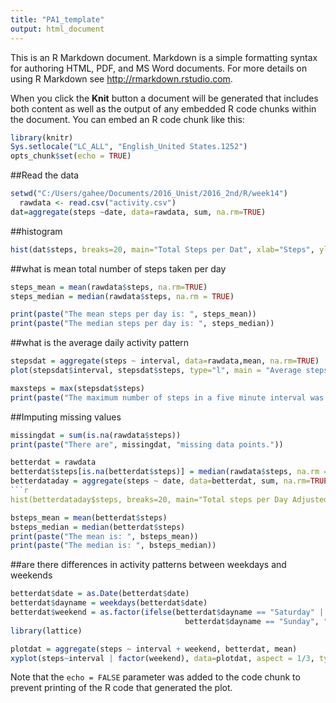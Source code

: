 ---
title: "PA1_template"
output: html_document
---

This is an R Markdown document. Markdown is a simple formatting syntax for authoring HTML, PDF, and MS Word documents. For more details on using R Markdown see <http://rmarkdown.rstudio.com>.

When you click the **Knit** button a document will be generated that includes both content as well as the output of any embedded R code chunks within the document. You can embed an R code chunk like this:

```{r}

library(knitr)
Sys.setlocale("LC_ALL", "English_United States.1252")
opts_chunk$set(echo = TRUE)
```
##Read the data
```{r}
setwd("C:/Users/gahee/Documents/2016_Unist/2016_2nd/R/week14")
  rawdata <- read.csv("activity.csv")
dat=aggregate(steps ~date, data=rawdata, sum, na.rm=TRUE)
```

##histogram
```{r, echo=FALSE}
hist(dat$steps, breaks=20, main="Total Steps per Dat", xlab="Steps", ylab = "Frequency")
```

##what is mean total number of steps taken per day
```{r}
steps_mean = mean(rawdata$steps, na.rm=TRUE)
steps_median = median(rawdata$steps, na.rm = TRUE)

print(paste("The mean steps per day is: ", steps_mean))
print(paste("The median steps per day is: ", steps_median))

```
##what is the average daily activity pattern
```{r}
stepsdat = aggregate(steps ~ interval, data=rawdata,mean, na.rm=TRUE)
plot(stepsdat$interval, stepsdat$steps, type="l", main = "Average steps per Five minute interval", xlab="Interval No.", ylab="steps")

maxsteps = max(stepsdat$steps)
print(paste("The maximum number of steps in a five minute interval was: ", maxsteps))
```
##Imputing missing values
```{r}
missingdat = sum(is.na(rawdata$steps))
print(paste("There are", missingdat, "missing data points."))

betterdat = rawdata
betterdat$steps[is.na(betterdat$steps)] = median(rawdata$steps, na.rm = "TRUE")
betterdataday = aggregate(steps ~ date, data=betterdat, sum, na.rm=TRUE)
```{r, echo=FALSE}
hist(betterdataday$steps, breaks=20, main="Total steps per Day Adjusted Data", xlab="Steps", ylab="Frequency")
```
```{r}
bsteps_mean = mean(betterdat$steps)
bsteps_median = median(betterdat$steps)
print(paste("The mean is: ", bsteps_mean))
print(paste("The median is: ", bsteps_median))

```

##are there differences in activity patterns between weekdays and weekends
```{r}
betterdat$date = as.Date(betterdat$date)
betterdat$dayname = weekdays(betterdat$date)
betterdat$weekend = as.factor(ifelse(betterdat$dayname == "Saturday" | 
                                       betterdat$dayname == "Sunday", "weekend", "weekday"))
library(lattice)
```
```{r, echo=FALSE}
plotdat = aggregate(steps ~ interval + weekend, betterdat, mean)
xyplot(steps~interval | factor(weekend), data=plotdat, aspect = 1/3, type = "l")


```


Note that the `echo = FALSE` parameter was added to the code chunk to prevent printing of the R code that generated the plot.
